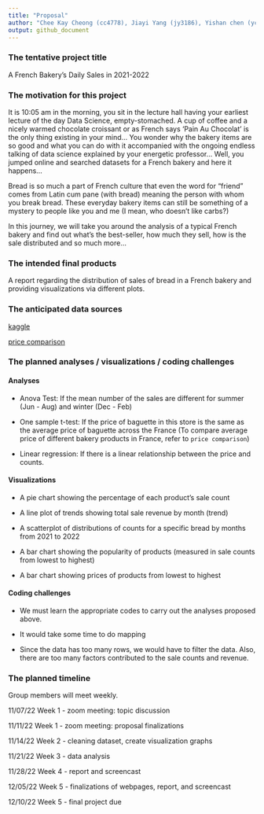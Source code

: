 ```yaml
---
title: "Proposal"
author: "Chee Kay Cheong (cc4778), Jiayi Yang (jy3186), Yishan chen (yc4016), Yuxin Liu (yl4610)"
output: github_document
---
```


### The tentative project title

A French Bakery’s Daily Sales in 2021-2022

### The motivation for this project

It is 10:05 am in the morning, you sit in the lecture hall having your earliest lecture of the day Data Science, empty-stomached. 
A cup of coffee and a nicely warmed chocolate croissant or as French says ‘Pain Au Chocolat’ is the only thing existing in your mind… 
You wonder why the bakery items are so good and what you can do with it accompanied with the ongoing endless talking of data science 
explained by your energetic professor… Well, you jumped online and searched datasets for a French bakery and here it happens…

Bread is so much a part of French culture that even the word for “friend” comes from Latin cum pane (with bread) meaning the person 
with whom you break bread. These everyday bakery items can still be something of a mystery to people like you and me (I mean, who doesn’t 
like carbs?)

In this journey, we will take you around the analysis of a typical French bakery and find out what’s the best-seller, how much they sell, 
how is the sale distributed and so much more… 

### The intended final products

A report regarding the distribution of sales of bread in a French bakery and providing visualizations via different plots. 

### The anticipated data sources

[kaggle](https://www.kaggle.com/datasets/matthieugimbert/french-bakery-daily-sales)

[price comparison](https://www.france-hotel-guide.com/en/blog/cost-baguette-paris/)

### The planned analyses / visualizations / coding challenges

#### Analyses

* Anova Test: If the mean number of the sales are different for summer (Jun - Aug) and winter (Dec - Feb) 

* One sample t-test: If the price of baguette in this store is the same as the average price of baguette across the France 
  (To compare average price of different bakery products in France, refer to `price comparison`)
  
* Linear regression: If there is a linear relationship between the price and counts.

#### Visualizations

* A pie chart showing the percentage of each product’s sale count

* A line plot of trends showing total sale revenue by month (trend)

* A scatterplot of distributions of counts for a specific bread by months from 2021 to 2022 

* A bar chart showing the popularity of products (measured in sale counts from lowest to highest)

* A bar chart showing prices of products from lowest to highest

#### Coding challenges

* We must learn the appropriate codes to carry out the analyses proposed above.

* It would take some time to do mapping

* Since the data has too many rows, we would have to filter the data. Also, there are too many factors contributed to 
  the sale counts and revenue.
  

### The planned timeline

Group members will meet weekly.

11/07/22 Week 1 - zoom meeting: topic discussion

11/11/22 Week 1 - zoom meeting: proposal finalizations

11/14/22 Week 2 - cleaning dataset, create visualization graphs

11/21/22 Week 3 - data analysis 

11/28/22 Week 4 - report and screencast 

12/05/22 Week 5 - finalizations of webpages, report, and screencast 

12/10/22 Week 5 - final project due 


